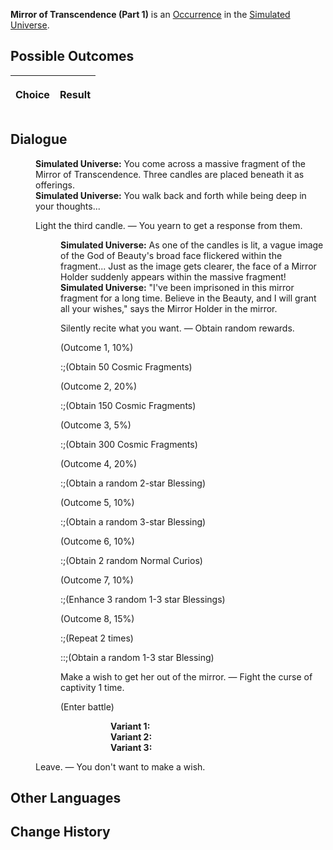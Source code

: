 {{Simulated Universe Event Infobox
|title         = Mirror of Transcendence (Part 1)
|image         = Random Event Normal.png
|type          =
|domains_su    = Occurrence
|domains_ext   = Occurrence
|domains_swarm = 
|domains_gng   = 
|requirements  =
|prev          = {{tx}}
|next          = {{tx}}
|indexRewards  =
|characters    = 
}}
'''Mirror of Transcendence (Part 1)''' is an [[Simulated Universe/Occurrence|Occurrence]] in the [[Simulated Universe]].

==Possible Outcomes==
{| class="article-table"
!Choice
!Result

|}

<!--
==Gameplay Notes==

-->
==Dialogue==
{{Dialogue Start}}
:'''Simulated Universe:''' You come across a massive fragment of the Mirror of Transcendence. Three candles are placed beneath it as offerings.
:'''Simulated Universe:''' You walk back and forth while being deep in your thoughts...
:{{DIcon|Star}} Light the third candle. &mdash; You yearn to get a response from them.
::'''Simulated Universe:''' As one of the candles is lit, a vague image of the God of Beauty's broad face flickered within the fragment... Just as the image gets clearer, the face of a Mirror Holder suddenly appears within the massive fragment!
::'''Simulated Universe:''' "I've been imprisoned in this mirror fragment for a long time. Believe in the Beauty, and I will grant all your wishes," says the Mirror Holder in the mirror.
::{{DIcon|Star}} Silently recite what you want. &mdash; Obtain random rewards.
::;(Outcome 1, 10%)
:::;(Obtain 50 Cosmic Fragments)
::;(Outcome 2, 20%)
:::;(Obtain 150 Cosmic Fragments)
::;(Outcome 3, 5%)
:::;(Obtain 300 Cosmic Fragments)
::;(Outcome 4, 20%)
:::;(Obtain a random 2-star Blessing)
::;(Outcome 5, 10%)
:::;(Obtain a random 3-star Blessing)
::;(Outcome 6, 10%)
:::;(Obtain 2 random Normal Curios)
::;(Outcome 7, 10%)
:::;(Enhance 3 random 1-3 star Blessings)
::;(Outcome 8, 15%)
:::;(Repeat 2 times)
::::;(Obtain a random 1-3 star Blessing)
::{{DIcon|Star}} Make a wish to get her out of the mirror. &mdash; Fight the curse of captivity 1 time.
::;(Enter battle)
::::'''Variant 1:''' {{Enemy List|Everwinter Shadewalker*2/;Guardian Shadow (Bug)*1/-25% Max HP}}
::::'''Variant 2:''' {{Enemy List|Imaginary Weaver*2/;Decaying Shadow (Bug)*1/-25% Max HP}}
::::'''Variant 3:''' {{Enemy List|Mara-Struck Soldier*2/;The Ascended (Bug)*1/-25% Max HP}}
:{{DIcon|Star}} Leave. &mdash; You don't want to make a wish.
{{Dialogue End}}

==Other Languages==
{{Other Languages
|en   = Mirror of Transcendence (Part 1)
|zhs  = 超验之镜（其一）
|zht  = 超驗之鏡（其一）
|ja   = {{Rubi|超越|ちょうえつ}}の{{Rubi|鏡|かがみ}}（その1）
|ko   = 초월의 거울 (1)
|es   = Espejo de la Trascendencia (I)
|fr   = Miroir de la transcendance (partie 1)
|ru   = Трансцендентальное зеркало I
|th   = กระจกแจ้งประจักษ์ 1
|vi   = Gương Siêu Việt 1
|de   = Spiegel der Transzendenz (Teil 1)
|id   = Cermin Transenden (1)
|pt   = Espelho da Transcendência (Parte 1)
}}

==Change History==
{{Change History|1.0}}
